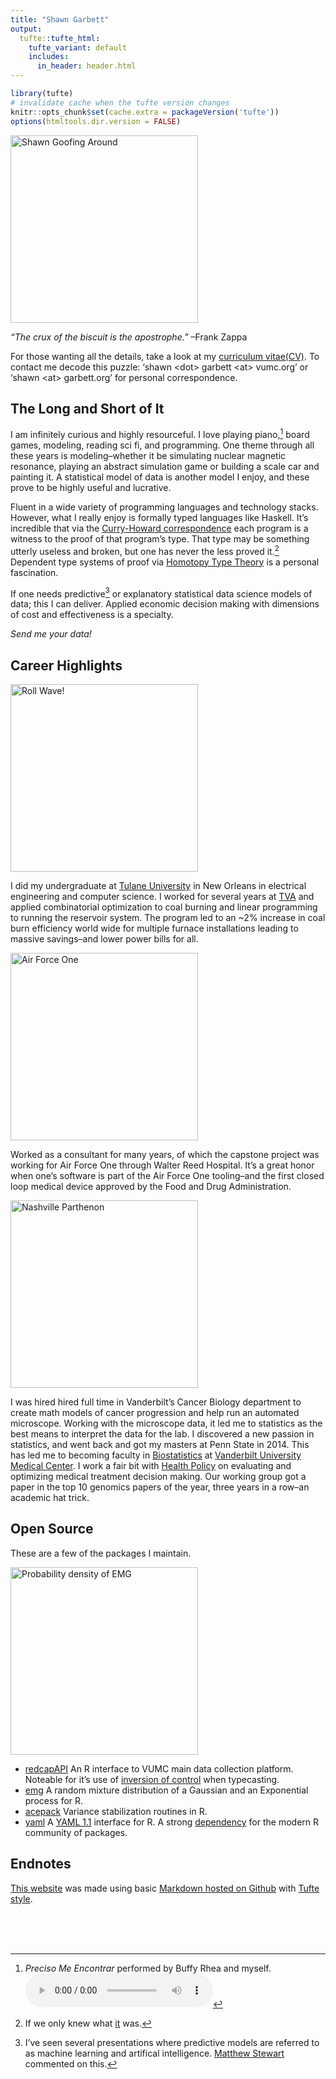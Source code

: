 ```yaml
---
title: "Shawn Garbett"
output:
  tufte::tufte_html: 
    tufte_variant: default
    includes:
      in_header: header.html
---
```


```r
library(tufte)
# invalidate cache when the tufte version changes
knitr::opts_chunk$set(cache.extra = packageVersion('tufte'))
options(htmltools.dir.version = FALSE)
```

<span class="marginnote shownote">
<img src="photos/garbetsp.jpg" alt="Shawn Goofing Around" width="300" />
</span>

_"The crux of the biscuit is the apostrophe."_ --Frank Zappa


For those wanting all the details, take a look at my [curriculum vitae(CV)](photos/spgarbet-cv.pdf). To contact me decode this puzzle: 'shawn \<dot\> garbett \<at\> vumc.org' or 'shawn \<at\> garbett.org' for personal correspondence.


## The Long and Short of It

I am infinitely curious and highly resourceful. I love playing piano,^[_Preciso Me Encontrar_ performed by Buffy Rhea and myself.<br/><audio controls><source src="photos/preciso.mp3" type="audio/mpeg"/>Your browser does not support the audio tag.</audio>] board games, modeling, reading sci fi, and programming. One theme through all these years is modeling--whether it be simulating nuclear magnetic resonance, playing an abstract simulation game or building a scale car and painting it. A statistical model of data is another model I enjoy, and these prove to be highly useful and lucrative.

Fluent in a wide variety of programming languages and technology stacks. However, what I really enjoy is formally typed languages like Haskell. It's incredible that via the [Curry-Howard correspondence](https://en.wikipedia.org/wiki/Curry%E2%80%93Howard_correspondence) each program is a witness to the proof of that program's type. That type may be something utterly useless and broken, but one has never the less proved it.^[If we only knew what [it](https://youtu.be/5DlTexEXxLQ?si=xy3wOmpC7IJ2_sOg) was.] Dependent type systems of proof via [Homotopy Type Theory](https://homotopytypetheory.org/) is a personal fascination.

If one needs predictive^[I've seen several presentations where predictive models are referred to as machine learning and artifical intelligence. [Matthew Stewart](https://towardsdatascience.com/the-actual-difference-between-statistics-and-machine-learning-64b49f07ea3) commented on this.] or explanatory statistical data science models of data; this I can deliver. Applied economic decision making with dimensions of cost and effectiveness is a specialty.

_Send me your data!_

## Career Highlights

<span class="marginnote shownote">
<img src="photos/green_wave.png" alt="Roll Wave!" width="300" />
</span>

I did my undergraduate at [Tulane University](https://tulane.edu) in New Orleans in electrical engineering and computer science. I worked for several years at [TVA](https://tva.gov) and applied combinatorial optimization to coal burning and linear programming to running the reservoir system. The program led to an ~2% increase in coal burn efficiency world wide for multiple furnace installations leading to massive savings--and lower power bills for all.

<span class="marginnote shownote">
<img src="photos/air-force-one.JPG" alt="Air Force One" width="300" />
</span>

Worked as a consultant for many years, of which the capstone project was working for Air Force One through Walter Reed Hospital. It's a great honor when one's software is part of the Air Force One tooling--and the first closed loop medical device approved by the Food and Drug Administration.


<span class="marginnote shownote">
<img src="photos/Parthenon-Dusk.jpg" alt="Nashville Parthenon" width="300" />
</span>

I was hired hired full time in Vanderbilt's Cancer Biology department to create math models of cancer progression and help run an automated microscope. Working with the microscope data, it led me to statistics as the best means to interpret the data for the lab. I discovered a new passion in statistics, and went back and got my masters at Penn State in 2014. This has led me to becoming faculty in [Biostatistics](https://www.vumc.org/biostatistics/vanderbilt-department-biostatistics) at [Vanderbilt University Medical Center](https://www.vumc.org/main/home). I work a fair bit with [Health Policy](https://www.vumc.org/health-policy/welcome-health-policy) on evaluating and optimizing medical treatment decision making. Our working group got a paper in the top 10 genomics papers of the year, three years in a row--an academic hat trick.



## Open Source

These are a few of the packages I maintain.

<span class="marginnote shownote">
<a href="https://en.wikipedia.org/wiki/Exponentially_modified_Gaussian_distribution"><img src="photos/EMG_Distribution.png" alt="Probability density of EMG" width="300" /></a>
</span>

* [redcapAPI](https://github.com/vubiostat/redcapAPI) An R interface to VUMC main data collection platform. Noteable for it's use of [inversion of control](https://en.wikipedia.org/wiki/Inversion_of_control) when typecasting. 
* [emg](https://github.com/spgarbet/emg/) A random mixture distribution of a Gaussian and an Exponential process for R.
* [acepack](https://github.com/vubiostat/acepack) Variance stabilization routines in R. 
* [yaml](https://github.com/vubiostat/r-yaml) A [YAML 1.1](https://yaml.org/spec/1.1/) interface for R. A strong [dependency](https://xkcd.com/2347/) for the modern R community of packages.

## Endnotes

[This website](https://github.com/spgarbet/web) was made using basic [Markdown hosted on Github](https://www.andreashandel.com/posts/2021-01-11-simple-github-website/index.html) with [Tufte style](https://rstudio.github.io/tufte/).

<br/><br/><br/>
